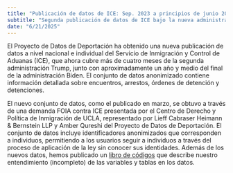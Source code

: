 ```yaml
---
title: "Publicación de datos de ICE: Sep. 2023 a principios de junio 2025"
subtitle: "Segunda publicación de datos de ICE bajo la nueva administración"
date: "6/21/2025"
---
```


El Proyecto de Datos de Deportación ha obtenido una nueva publicación de datos a nivel nacional e individual del Servicio de Inmigración y Control de Aduanas (ICE), que ahora cubre más de cuatro meses de la segunda administración Trump, junto con aproximadamente un año y medio del final de la administración Biden. El conjunto de datos anonimizado contiene información detallada sobre encuentros, arrestos, órdenes de detención y detenciones.

El nuevo conjunto de datos, como el publicado en marzo, se obtuvo a través de una demanda FOIA contra ICE presentada por el Centro de Derecho y Política de Inmigración de UCLA, representado por Lieff Cabraser Heimann & Bernstein LLP y Amber Qureshi del Proyecto de Datos de Deportación. El conjunto de datos incluye identificadores anonimizados que corresponden a individuos, permitiendo a los usuarios seguir a individuos a través del proceso de aplicación de la ley sin conocer sus identidades. Además de los nuevos datos, hemos publicado un [libro de códigos](/docs/ice.es.html) que describe nuestro entendimiento (incompleto) de las variables y tablas en los datos.